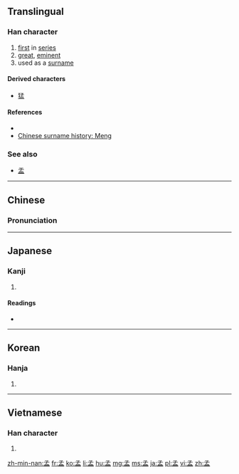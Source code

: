 {{also|盂}}
==Translingual==

===Han character===
{{Han char|rn=39|rad=子|as=05|sn=8|four=1710<sub>7</sub>|canj=弓木月廿 (NDBT)|ids=⿱[[子]][[皿]]}}

# [[first]] in [[series]]
# [[great]], [[eminent]]
# used as a [[surname]]

====Derived characters====
* [[猛]]

====References====
* {{Han ref|kx=0278.160|dkj=06960|dj=0546.110|hdz=21013.030|uh=5B5F|ud=23391|bh=A973|bd=43379}}
* [http://english.people.com.cn/200507/18/eng20050718_196788.html Chinese surname history: Meng]

===See also===
* [[盂]]

----

==Chinese==
{{zh-forms}}

===Pronunciation===
{{zh-pron
|m=mèng
|c=maang6
|mn=Bēng
|mc=y
|oc=y
|ma=
|cat=a,pn
}}

----

==Japanese==

===Kanji===
{{ja-kanji|grade=|rs=子05}}

# {{defn|lang=ja|sort=子05}}

====Readings====
* {{ja-readings|goon=[[みょう]] (myō), [[もう]] (mō)|kanon=[[ぼう]] (bō), [[もう]] (mō)|kanyoon=[[まん]] (man)|kun=[[かしら]] (kashira), [[はじめ]] (hajime)}}

----

==Korean==

===Hanja===
{{ko-hanja|hangeul=[[맹]], [[망]]|rv=maeng, mang|mr=maeng, mang}}

# {{defn|lang=ko|sort=子05}}

----

==Vietnamese==

===Han character===
{{vi-hantu|[[mạnh]]|rs=子05}}

# {{defn|lang=vi|sort=子05}}

[[zh-min-nan:孟]]
[[fr:孟]]
[[ko:孟]]
[[li:孟]]
[[hu:孟]]
[[mg:孟]]
[[ms:孟]]
[[ja:孟]]
[[pl:孟]]
[[vi:孟]]
[[zh:孟]]